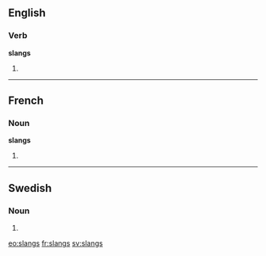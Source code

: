 ==English==

===Verb===
'''slangs'''

# {{third-person singular of|slang}}

----

==French==

===Noun===
'''slangs''' {{m}}

# {{plural of|slang|lang=fr}}

----

==Swedish==

===Noun===
{{head|sv|noun form}}

# {{sv-noun-form-indef-gen|slang}}

[[eo:slangs]]
[[fr:slangs]]
[[sv:slangs]]